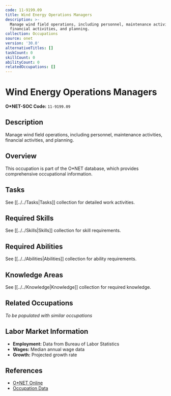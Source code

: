 ```yaml
---
code: 11-9199.09
title: Wind Energy Operations Managers
description: >-
  Manage wind field operations, including personnel, maintenance activities,
  financial activities, and planning.
collection: Occupations
source: onet
version: '30.0'
alternativeTitles: []
taskCount: 0
skillCount: 0
abilityCount: 0
relatedOccupations: []
---
```

# Wind Energy Operations Managers

**O*NET-SOC Code:** `11-9199.09`

## Description

Manage wind field operations, including personnel, maintenance activities, financial activities, and planning.

## Overview

This occupation is part of the O*NET database, which provides comprehensive occupational information.

## Tasks

See [[../../Tasks|Tasks]] collection for detailed work activities.

## Required Skills

See [[../../Skills|Skills]] collection for skill requirements.

## Required Abilities

See [[../../Abilities|Abilities]] collection for ability requirements.

## Knowledge Areas

See [[../../Knowledge|Knowledge]] collection for required knowledge.

## Related Occupations

*To be populated with similar occupations*

## Labor Market Information

- **Employment:** Data from Bureau of Labor Statistics
- **Wages:** Median annual wage data
- **Growth:** Projected growth rate

## References

- [O*NET Online](https://www.onetonline.org/link/summary/11-9199.09)
- [Occupation Data](https://www.onetcenter.org/)
